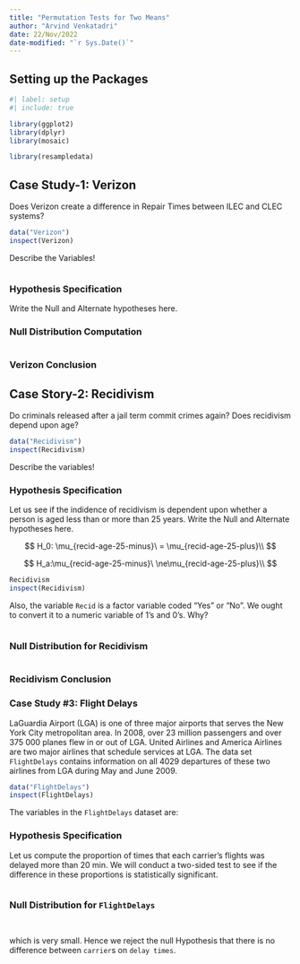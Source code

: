 ```yaml
---
title: "Permutation Tests for Two Means"
author: "Arvind Venkatadri"
date: 22/Nov/2022
date-modified: "`r Sys.Date()`"
---
```


## Setting up the Packages

```r
#| label: setup
#| include: true

library(ggplot2)
library(dplyr)
library(mosaic)

library(resampledata)

```

## Case Study-1: Verizon

Does Verizon create a difference in Repair Times between ILEC and CLEC
systems?

```r

data("Verizon")
inspect(Verizon)

```

Describe the Variables!

```r



```

### Hypothesis Specification

Write the Null and Alternate hypotheses here.

### Null Distribution Computation

```r



```

### Verizon Conclusion

## Case Story-2: Recidivism

Do criminals released after a jail term commit crimes again? Does
recidivism depend upon age?

```r

data("Recidivism")
inspect(Recidivism)

```

Describe the variables!

### Hypothesis Specification

Let us see if the indidence of recidivism is dependent upon whether a
person is aged less than or more than 25 years. Write the Null and
Alternate hypotheses here.

$$
H_0: \mu_{recid-age-25-minus}\ = \mu_{recid-age-25-plus}\\
$$

$$
H_a:\mu_{recid-age-25-minus}\ \ne\mu_{recid-age-25-plus}\\
$$



```r
Recidivism
inspect(Recidivism)

```

Also, the variable <tt>`Recid`</tt> is a factor variable coded "Yes" or
"No". We ought to convert it to a numeric variable of 1's and 0's. Why?

```r



```

### Null Distribution for Recidivism

```r


```

### Recidivism Conclusion



### Case Study #3: Flight Delays

LaGuardia Airport (LGA) is one of three major airports that serves the
New York City metropolitan area. In 2008, over 23 million passengers and
over 375 000 planes flew in or out of LGA. United Airlines and America
Airlines are two major airlines that schedule services at LGA. The data
set `FlightDelays` contains information on all 4029 departures of these
two airlines from LGA during May and June 2009.

```r
data("FlightDelays")
inspect(FlightDelays)

```

The variables in the `FlightDelays` dataset are:

### Hypothesis Specification

Let us compute the proportion of times that each carrier's flights was
delayed more than 20 min. We will conduct a two-sided test to see if the
difference in these proportions is statistically significant.

```r



```

### Null Distribution for `FlightDelays`

```r


```

```r


```

which is very small. Hence we reject the null Hypothesis that there is
no difference between `carrier`s on `delay times`.

